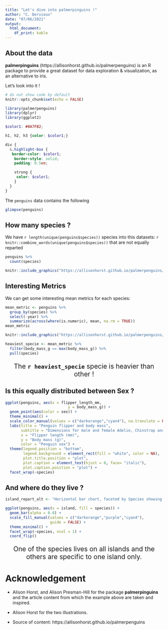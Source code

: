 ```yaml
---
title: "Let's dive into palmerpinguins !"
author: "C. Dervieux"
date: "07/06/2021"
output: 
  html_document: 
    df_print: kable
---
```


## About the data

**palmerpinguins** (https://allisonhorst.github.io/palmerpenguins) is an R package to provide a great dataset for data exploration & visualization, as an alternative to iris.

Let's look into it ! 

```r
# do not show code by default
knitr::opts_chunk$set(echo = FALSE)

library(palmerpenguins)
library(dplyr)
library(ggplot2)
```

```scss
$color1: #0A7FB2;

h1, h2, h3 {color: $color1;}

div {
  &.highlight-box {
   border-color: $color1;
    border-style: solid;
    padding: 0.5em;

    strong {
     color: $color1;
    }
  }
}
```

The `penguins` data contains the following 

```r
glimpse(penguins)
```

## How many species ? 

We have `r length(unique(penguins$species))` species into this datasets: `r knitr::combine_words(unique(penguins$species))` that are not equally reparted

```r
penguins %>% 
  count(species)
```

```r
knitr::include_graphics("https://allisonhorst.github.io/palmerpenguins/reference/figures/lter_penguins.png")
```

## Interesting Metrics

We can get some interesting mean metrics for each species:

```r
mean_metric <- penguins %>%
  group_by(species) %>%
  select(-year) %>%
  summarize(across(where(is.numeric), mean, na.rm = TRUE))
mean_metric
```

```r
knitr::include_graphics("https://allisonhorst.github.io/palmerpenguins/reference/figures/culmen_depth.png")
```

```r
heaviest_specie <- mean_metric %>%
  filter(body_mass_g == max(body_mass_g)) %>% 
  pull(species)
```


::: {.highlight-box style="text-align: center;font-size: 1.5em;"}
The **`r heaviest_specie`** specie is heavier than other ! 
:::

## Is this equally distributed between Sex ? 

```r
ggplot(penguins, aes(x = flipper_length_mm,
                            y = body_mass_g)) +
  geom_point(aes(color = sex)) +
  theme_minimal() +
  scale_color_manual(values = c("darkorange","cyan4"), na.translate = FALSE) +
  labs(title = "Penguin flipper and body mass",
       subtitle = "Dimensions for male and female Adelie, Chinstrap and Gentoo Penguins at Palmer Station LTER",
       x = "Flipper length (mm)",
       y = "Body mass (g)",
       color = "Penguin sex") +
  theme(legend.position = "bottom",
        legend.background = element_rect(fill = "white", color = NA),
        plot.title.position = "plot",
        plot.caption = element_text(hjust = 0, face= "italic"),
        plot.caption.position = "plot") +
  facet_wrap(~species)
```


## And where do they live ? 

```r
island_repart_alt <- "Horizontal bar chart, faceted by Species showing the number of penguins living on each island, Torgersen, Dream and Biscoe. Adelie lives on the three, whereas Gentoo on Biscoe and Chinstrap on Dream."
```

```r
ggplot(penguins, aes(x = island, fill = species)) +
  geom_bar(alpha = 0.8) +
  scale_fill_manual(values = c("darkorange","purple","cyan4"),
                    guide = FALSE) +
  theme_minimal() +
  facet_wrap(~species, ncol = 1) +
  coord_flip()
```

::: {.highlight-box style="text-align: center;font-size: 1.5em;"}
One of the species lives on all islands and the others are specific to one island only. 
:::

# Acknowledgement

* Alison Horst, and Alison Presman-Hill for the package **palmerpinguins** and the article content from which the example above are taken and inspired. 

* Alison Horst for the two illustrations. 

* Source of content: https://allisonhorst.github.io/palmerpenguins
